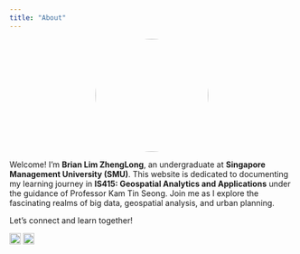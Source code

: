 ```yaml
---
title: "About"
---
```


![](images/profile.jpg){fig-align="center" width="200" style="border-radius: 50%; display: block; margin: 0 auto;"}

Welcome! I'm **Brian Lim ZhengLong**, an undergraduate at **Singapore Management University (SMU)**. This website is dedicated to documenting my learning journey in **IS415: Geospatial Analytics and Applications** under the guidance of Professor Kam Tin Seong. Join me as I explore the fascinating realms of big data, geospatial analysis, and urban planning.

Let's connect and learn together!

[![](images/LinkedIn_logo.png){fig-align="left" width="20"}](https://www.linkedin.com/in/brian-limzl/)
[![](images/Github_logo.png){fig-align="left" width="20"}](https://www.github.com/Liseon617)